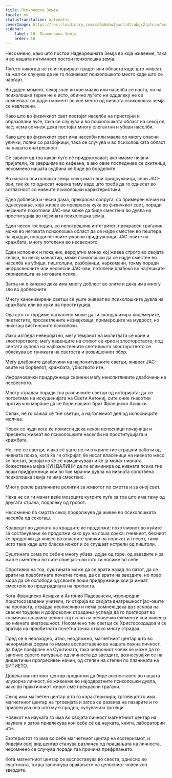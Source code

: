 ```yaml
---
title: Психолошка Земја
locale: mk
statusTranslation: automatic
coverImage: https://res.cloudinary.com/xmfm6mhw3gwctndtcubgx2rptnae/image/upload/v1741354419/small_cover_la_gran_rebelion_28716e29d2.webp
sidebar:
    label: 18. Психолошка Земја
    order: 18
---
```

Несомнено, како што постои Надворешната Земја во која живееме, така и во нашата интимност постои психолошка земја.

Луѓето никогаш не го игнорираат градот или областа каде што живеат, за жал се случува да не го познаваат психолошкото место каде што се наоѓаат.

Во даден момент, секој знае во кое маало или населба се наоѓа, но на психолошки терен не е исто, обично луѓето ни оддалеку не се сомневаат во даден момент во кое место од нивната психолошка земја се навлезени.

Како што во физичкиот свет постојат населби на пристојни и образовани луѓе, така се случува и во психолошката област на секој од нас; нема сомнеж дека постојат многу елегантни и убави населби.

Како што во физичкиот свет има населби или маала со многу опасни улички, полни со разбојници, така се случува и во психолошката област на нашата внатрешност.

Сè зависи од тоа какви луѓе нè придружуваат; ако имаме пијани пријатели, ќе завршиме во кафеана, а ако овие последниве се скитници, несомнено нашата судбина ќе биде во борделите.

Во нашата психолошка земја секој има свои придружници, свои ЈАС-ови, тие ќе го однесат човека таму каде што треба да го однесат во согласност со нивните психолошки карактеристики.

Една доблесна и чесна дама, прекрасна сопруга, со примерен начин на однесување, која живее во прекрасна куќа во физичкиот свет, поради нејзините похотливи ЈАС-ови може да биде сместена во дувла на проституција во нејзината психолошка земја.

Еден чесен господин, со непогрешлив интегритет, прекрасен граѓанин, може во неговата психолошка област да се најде сместен во пештера на крадци, поради неговите ужасни придружници, ЈАС-овите на кражбата, многу потопени во несвесното.

Еден испосник и покајник, веројатно монах кој живее строго во својата ќелија, во некој манастир, може психолошки да се најде сместен во населба на убијци, пиштолџии, разбојници, наркомани, токму поради инфрасвесните или несвесни ЈАС-ови, потопени длабоко во најтешките скривалишта на неговата психа.

Затоа ни е кажано дека има многу доблест во злите и дека има многу зло во доблесните.

Многу канонизирани светци сè уште живеат во психолошките дувла на кражбата или во куќи на проституција.

Ова што го тврдиме нагласено може да ги скандализира лицемерите, пиетистите, просветлените незнајковци, примероците на мудрост, но никогаш вистинските психолози.

Иако изгледа неверојатно, меѓу темјанот на молитвата се крие и злосторството, меѓу каденците на стихот се крие и злосторството, под светата купола на најбожествените светилишта злосторството се облекува во туниката на светоста и возвишениот збор.

Меѓу длабоките длабочини на најпочитуваните светци, живеат ЈАС-овите на борделот, кражбата, убиството итн.

Инфрачовечки придружници скриени меѓу неиспитливите длабочини на несвесното.

Многу страдаа поради тоа различните светци од историјата; да се потсетиме на искушенијата на Свети Антониј, сите оние гнасотии против кои мораше да се бори нашиот брат Франциско Асишки.

Сепак, не го кажаа сè тие светци, а најголемиот дел од испосниците молчеа.

Човек се чуди кога ќе помисли дека некои испосници покајници и пресвети живеат во психолошките населби на проституцијата и кражбата.

Но, тие се светци, и ако сè уште не ги откриле тие страшни работи од нивната психа, кога ќе ги откријат, ќе носат власеници на нивното месо, ќе постат, веројатно ќе се камшикуваат и ќе ја молат нивната божествена мајка КУНДАЛИНИ да ги елиминира од нивната психа тие лоши придружници кои во тие мрачни дувла на нивната сопствена психолошка земја ги има сместено.

Многу рекле различните религии за животот по смртта и за оној свет.

Нека не си ги мачат веќе мозоците кутрите луѓе за тоа што има таму од другата страна, подалеку од гробот.

Несомнено по смртта секој продолжува да живее во психолошката населба од секогаш.

Крадецот во дувлата на крадците ќе продолжи; похотливиот во куќите за состанување ќе продолжи како дух на лоша среќа; гневниот, бесниот ќе продолжи да живее во опасните улички на порокот и гневот, таму исто така каде што блеска ножот и се слушаат истрели од пиштоли.

Суштината сама по себе е многу убава, дојде од горе, од ѕвездите и за жал е сместена во сите овие јас-ови што ги носиме во себе.

Спротивно на тоа, суштината може да се врати назад по патот, да се врати на првобитната почетна точка, да се врати на ѕвездите, но прво мора да се ослободи од своите лоши придружници кои ја имаат сместено во предградијата на пропаста.

Кога Франциско Асишки и Антонио Падовански, извонредни Христосоздадени учители, ги открија во својата внатрешност јас-овите на пропаста, страдаа неописливо и нема сомнеж дека врз основа на свесни трудови и доброволни страдања успеаја да го претворат во космичка прашина целиот тој склоп на нечовечки елементи кои живееја во нивната внатрешност. Несомнено тие светци се Христосоздадоа и се вратија на првобитната почетна точка откако многу страдаа.

Пред сè е неопходно, итно, неодложно, магнетниот центар што во ненормална форма го имаме воспоставено во нашата лажна личност, да биде префрлен на Суштината, така целосниот човек ќе може да го започне своето патување од личноста до ѕвездите, вознесувајќи се на дидактички прогресивен начин, од степен на степен по планината на БИТИЕТО.

Додека магнетниот центар продолжи да биде воспоставен во нашата илузорна личност, ќе живееме во најодвратните психолошки дувла, иако во практичниот живот сме прекрасни граѓани.

Секој има магнетен центар што го карактеризира; трговецот го има магнетниот центар на трговијата и затоа се развива на пазарите и го привлекува она што му е сродно, купувачи и трговци.

Човекот на науката го има во својата личност магнетниот центар на науката и затоа привлекува кон себе сè од науката, книги, лаборатории итн.

Езотеристот го има во себе магнетниот центар на езотеризмот, и бидејќи овој вид центар станува различен од прашањата на личноста, несомнено се случува поради таа причина префрлањето.

Кога магнетниот центар се воспоставува во свеста, односно во суштината, тогаш започнува враќањето на целосниот човек кон ѕвездите.
